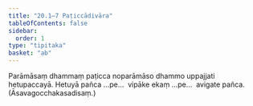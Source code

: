 ```yaml
---
title: "20.1–7 Paṭiccādivāra"
tableOfContents: false
sidebar:
  order: 1
type: "tipitaka"
basket: "ab"
---
```



<DynamicBreadcrumb />

<Division number="23">

<Paragraph number="79">
Parāmāsaṃ dhammaṃ paṭicca noparāmāso dhammo uppajjati hetupaccayā.
</Paragraph>

<Paragraph number="80">
Hetuyā pañca …pe…  vipāke ekaṃ …pe…  avigate pañca. (Āsavagocchakasadisaṃ.)
</Paragraph>
</Division>